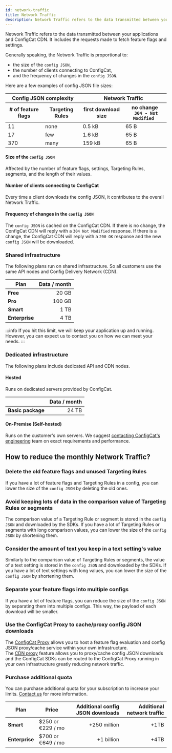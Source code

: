 ```yaml
---
id: network-traffic
title: Network Traffic
description: Network Traffic refers to the data transmitted between your applications and ConfigCat servers.
---
```

Network Traffic refers to the data transmitted between your applications and ConfigCat CDN. It includes the requests made to fetch feature flags and settings.

Generally speaking, the Network Traffic is proportional to:
- the size of the `config JSON`, 
- the number of clients connecting to ConfigCat,
- and the frequency of changes in the `config JSON`.

Here are a few examples of config JSON file sizes:

<table>
    <thead>
      <tr>
        <th colspan="2">Config JSON complexity</th>
        <th colspan="2">Network Traffic</th>
      </tr>
      <tr>
        <th># of feature flags</th>
        <th>Targeting Rules</th>
        <th>first download size</th>
        <th>no change <br/> <code> 304 - Not Modified </code> </th>
      </tr>
    </thead>
    <tbody>
      <tr>
        <td>11</td>
        <td>none</td>
        <td>0.5 kB</td>
        <td>65 B</td>
      </tr>
      <tr>
        <td>17</td>
        <td>few</td>
        <td>1.6 kB</td>
        <td>65 B</td>
      </tr>
      <tr>
        <td>370</td>
        <td>many</td>
        <td>159 kB</td>
        <td>65 B</td>
      </tr>
    </tbody>
  </table>

#### Size of the `config JSON`
Affected by the number of feature flags, settings, Targeting Rules, segments, and the length of their values.

#### Number of clients connecting to ConfigCat
Every time a client downloads the config JSON, it contributes to the overall Network Traffic.

#### Frequency of changes in the `config JSON`
The `config JSON` is cached on the ConfigCat CDN. If there is no change, the ConfigCat CDN will reply with a `304 Not Modified` response. If there is a change, the ConfigCat CDN will reply with a `200 OK` response and the new `config JSON` will be downloaded.

### Shared infrastructure

The following plans run on shared infrastructure. So all customers use the same API nodes and Config Delivery Network (CDN).

| Plan           | Data / month |
| -------------- | -----------: |
| **Free**       |        20 GB |
| **Pro**        |       100 GB |
| **Smart**      |         1 TB |
| **Enterprise** |         4 TB |

:::info
If you hit this limit, we will keep your application up and running. However, you can expect us to contact you on how we can meet your needs.
:::

### Dedicated infrastructure

The following plans include dedicated API and CDN nodes.

#### Hosted

Runs on dedicated servers provided by ConfigCat.

|                   | Data / month |
| ----------------- | -----------: |
| **Basic package** |        24 TB |

#### On-Premise (Self-hosted)

Runs on the customer's own servers. We suggest <a href="https://configcat.com/support/" target="_blank">contacting ConfigCat's engineering</a> team on exact requirements and performance.

## How to reduce the monthly Network Traffic?

### Delete the old feature flags and unused Targeting Rules

If you have a lot of feature flags and Targeting Rules in a config, you can lower the size of the `config JSON` by deleting the old ones.

### Avoid keeping lots of data in the comparison value of Targeting Rules or segments

The comparison value of a Targeting Rule or segment is stored in the `config JSON` and downloaded by the SDKs. If you have a lot of Targeting Rules or segments with long comparison values, you can lower the size of the `config JSON` by shortening them.

### Consider the amount of text you keep in a text setting's value

Similarly to the comparison value of Targeting Rules or segments, the value of a text setting is stored in the `config JSON` and downloaded by the SDKs. If you have a lot of text settings with long values, you can lower the size of the `config JSON` by shortening them.

### Separate your feature flags into multiple configs

If you have a lot of feature flags, you can reduce the size of the `config JSON` by separating them into multiple configs. This way, the payload of each download will be smaller.

### Use the ConfigCat Proxy to cache/proxy config JSON downloads

The [ConfigCat Proxy](https://configcat.com/docs/advanced/proxy/proxy-overview/) allows you to host a feature flag evaluation and config JSON proxy/cache service within your own infrastructure.  
The [CDN proxy](https://configcat.com/docs/advanced/proxy/endpoints/#cdn-proxy) feature allows you to proxy/cache config JSON downloads and the ConfigCat SDKs can be routed to the ConfigCat Proxy running in your own infrastructure greatly reducing network traffic.

### Purchase additional quota

You can purchase additional quota for your subscription to increase your limits. [Contact us](https://configcat.com/support/) for more information.

| Plan           | Price              | Additional config JSON downloads | Additional network traffic |
| -------------- | ------------------ | -------------------------------: | -------------------------: |
| **Smart**      | $250 or €229 / mo  | +250 million                     | +1TB                       |
| **Enterprise** | $700 or €649 / mo  | +1 billion                       | +4TB                       |
